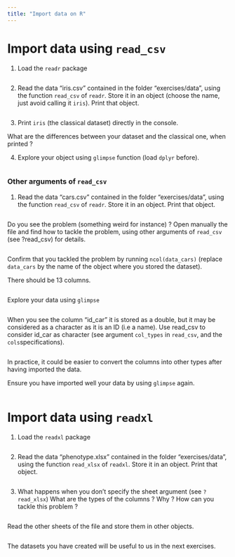 ```yaml
---
title: "Import data on R"
---
```




# Import data using `read_csv`

1. Load the `readr` package

```r


```


2. Read the data "iris.csv" contained in the folder "exercises/data", using the function `read_csv` of  `readr`. Store it in an object (choose the name, just avoid calling it `iris`). Print that object.


```r



```


3. Print `iris` (the classical dataset) directly in the console. 


What are the differences between your dataset and the classical one, when printed  ? 




4. Explore your object using `glimpse` function (load `dplyr` before).


```r


```


### Other arguments of `read_csv`



1. Read the data "cars.csv" contained in the folder "exercises/data", using the function `read_csv` of  `readr`. Store it in an object. Print that object.


```r

```


Do you see the problem (something weird for instance) ? Open manually the file and find how to tackle the problem, using other arguments of `read_csv` (see ?read_csv) for details.


```r

```

Confirm that you tackled the problem by running `ncol(data_cars)` (replace `data_cars` by the name of the object where you stored the dataset).

There should be 13 columns.


```r

```

Explore your data using `glimpse`
```r

```

When you see the column "id_car" it is stored as a double, but it may be considered as a character as it is an ID (i.e a name). Use read_csv to consider id_car as character (see argument `col_types` in `read_csv`, and the `cols`specifications).


```r
```

In practice, it could be easier to convert the columns into other types after having imported the data.


Ensure you have imported well your data by using `glimpse` again.

```r


```


# Import data using `readxl`

1. Load the `readxl` package

```r

```


2. Read the data "phenotype.xlsx" contained in the folder "exercises/data", using the function `read_xlsx` of  `readxl`. Store it in an object. Print that object.


```r


```

3. What happens when you don't specify the sheet argument (see `?read_xlsx`)
What are the types of the columns ? Why ?
How can you tackle this problem ?

```r

```


Read the other sheets of the file and store them in other objects.

```r


```

The datasets you have created will be useful to us in the next exercises.



